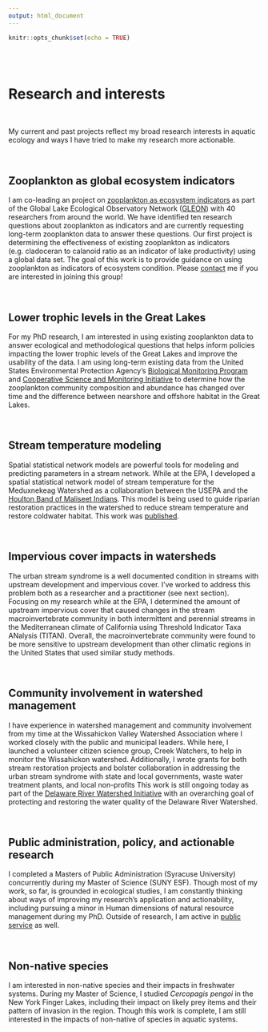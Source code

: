 ```yaml
---
output: html_document
---
```


```r
knitr::opts_chunk$set(echo = TRUE)
```

<br>
<br>

# **Research and interests**

<br>

My current and past projects reflect my broad research interests in aquatic ecology and ways I have tried to make my research more actionable. 

<br>

## Zooplankton as global ecosystem indicators

I am co-leading an project on [zooplankton as ecosystem indicators](https://gleon.org/research/projects/zooplankton-indicators) as part of  the Global Lake Ecological Observatory Network ([GLEON](https://gleon.org/)) with 40 researchers from around the world. We have identified ten research questions about zooplankton as indicators and are currently requesting long-term zooplankton data to answer these questions. Our first project is determining the effectiveness of existing zooplankton as indicators (e.g. cladoceran to calanoid ratio as an indicator of lake productivity) using a global data set. The goal of this work is to provide guidance on using zooplankton as indicators of ecosystem condition. Please [contact](sef92@cornell.edu) me if you are interested in joining this group!

<br>

## Lower trophic levels in the Great Lakes
For my PhD research, I am interested in using existing zooplankton data to answer ecological and methodological questions that helps inform policies impacting the lower trophic levels of the Great Lakes and improve the usability of the data. I am using long-term existing data from the United States Environmental Protection Agency’s [Biological Monitoring Program](https://www.epa.gov/great-lakes-monitoring/great-lakes-biology-monitoring-program) and [Cooperative Science and Monitoring Initiative](https://www.epa.gov/great-lakes-monitoring/cooperative-science-and-monitoring-initiative-csmi) to determine how the zooplankton community composition and abundance has changed over time and the difference between nearshore and offshore habitat in the Great Lakes. 

<br>

## Stream temperature modeling
Spatial statistical network models are powerful tools for modeling and predicting parameters in a stream network. While at the EPA, I developed a spatial statistical network model of stream temperature for the Meduxnekeag Watershed as a collaboration between the USEPA and the [Houlton Band of Maliseet Indians](http://www.maliseets.com/index.htm). This model is being used to guide riparian restoration practices in the watershed to reduce stream temperature and restore coldwater habitat. This work was [published](https://www.sciencedirect.com/science/article/pii/S0301479720315103). 

<br>

## Impervious cover impacts in watersheds
The urban stream syndrome is a well documented condition in streams with upstream development and impervious cover. I’ve worked to address this problem both as a researcher and a practitioner (see next section). Focusing on my research while at the EPA, I determined the amount of upstream impervious cover that caused changes in the stream macroinvertebrate community in both intermittent and perennial streams in the Mediterranean climate of California using Threshold Indicator Taxa ANalysis (TITAN). Overall, the macroinvertebrate community were found to be more sensitive to upstream development than other climatic regions in the United States that used similar study methods. 

<br>



## Community involvement in watershed management
I have experience in watershed management and community involvement from my time at the Wissahickon Valley Watershed Association where I worked closely with the public and municipal leaders. While here, I launched a volunteer citizen science group, Creek Watchers, to help in monitor the Wissahickon watershed. Additionally, I wrote grants for both stream restoration projects and bolster collaboration in addressing the urban stream syndrome with state and local governments, waste water treatment plants, and local non-profits  This work is still ongoing today as part of the [Delaware River Watershed Initiative](https://4states1source.org/) with an overarching goal of protecting and restoring the water quality of the Delaware River Watershed. 

<br>

## Public administration, policy, and actionable research
I completed a Masters of Public Administration (Syracuse University) concurrently during my Master of Science (SUNY ESF). Though most of my work, so far, is grounded in ecological studies, I am constantly thinking about ways of improving my research's application and actionability, including pursuing a minor in Human dimensions of natural resource management during my PhD. Outside of research, I am active in [public service](https://sfigary.github.io/website/Other.html) as well. 

<br>

## Non-native species
I am interested in non-native species and their impacts in freshwater systems. During my Master of Science, I studied *Cercopagis pengoi* in the New York Finger Lakes, including their impact on likely prey items and their pattern of invasion in the region. Though this work is complete, I am still interested in the impacts of non-native of species in aquatic systems. 


